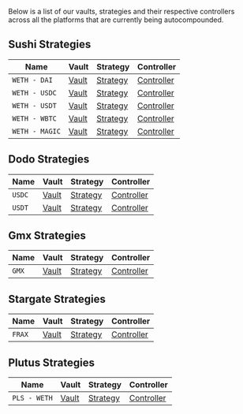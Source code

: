 Below is a list of our vaults, strategies and their respective controllers across all the platforms that are currently being autocompounded.

## Sushi Strategies

| Name | Vault | Strategy | Controller |
| ------- | ------- | ------- | ------- |
| `WETH - DAI` | [Vault](https://arbiscan.io/address/0xF73e52e7185dDE30eC58336bc186f392354bF784#code) | [Strategy](https://arbiscan.io/address/0xebe26D802a7366a90CC65198E720Bb2B38e6aa00#code) | [Controller](https://arbiscan.io/address/0xd7bc9a6ee68e125169e96024ef983fee76520569#code) |
| `WETH - USDC` | [Vault](https://arbiscan.io/address/0x8C55e9D918B2315Eb3192C2bAFf07C2e9cf55E01#code) | [Strategy](https://arbiscan.io/address/0x29Dbbb1C7dC2eEBC95Fd5a31F6aDe652d0acEa91#code) | [Controller](https://arbiscan.io/address/0xd7bc9a6ee68e125169e96024ef983fee76520569#code) |
| `WETH - USDT` | [Vault](https://arbiscan.io/address/0xa7bff08cADebFc239Aa6A127064Af4a05EA61Fcb#code) | [Strategy](https://arbiscan.io/address/0x4645056EfeDdC63573d80CE64D5e524D27D87650#code) | [Controller](https://arbiscan.io/address/0xd7bc9a6ee68e125169e96024ef983fee76520569#code) |
| `WETH - WBTC` | [Vault](https://arbiscan.io/address/0x3043e7675c956EAfcDF006458b296F1fe8B0CA7C#code) | [Strategy](https://arbiscan.io/address/0x64c3B8F7e55b42Ae4a2EEe7AF9cD9fb1779eB47b#code) | [Controller](https://arbiscan.io/address/0xd7bc9a6ee68e125169e96024ef983fee76520569#code) |
| `WETH - MAGIC` | [Vault](https://arbiscan.io/address/0x1455497ECf9f37619259d801c918C6b7D33ca933#code) | [Strategy](https://arbiscan.io/address/0x7E9dD154F5b6aec96d9d24b7B461A6645a94f971#code) | [Controller](https://arbiscan.io/address/0xd7bc9a6ee68e125169e96024ef983fee76520569#code) |


## Dodo Strategies

| Name | Vault | Strategy | Controller |
| ------- | ------- | ------- | ------- |  
| `USDC` | [Vault](https://arbiscan.io/address/0x6c0415b9F728BE851FcB1c4d5443C168Fdf20092#code) | [Strategy](https://arbiscan.io/address/0x6bEa240A3824c035EC6CED2bf7724aae9a60F3d8#code) | [Controller](https://arbiscan.io/address/0xaC58Ff6C1f02779869beB4Db5dF9d25A6213ae95#code) |
| `USDT` | [Vault](https://arbiscan.io/address/0xd12e66dda43557d7ecea3852cf64d441212e07b1#code) | [Strategy](https://arbiscan.io/address/0x2682F72B5918396c59ec242822F9f40aE944453c#code) | [Controller](https://arbiscan.io/address/0xac58ff6c1f02779869beb4db5df9d25a6213ae95#code) |


## Gmx Strategies

| Name | Vault | Strategy | Controller |
| ------- | ------- | ------- | ------- |    
| `GMX` | [Vault](https://arbiscan.io/address/0xAE24d2C3bb42Dab0cC54478Bb7868f54b7a91DF9#code) | [Strategy](https://arbiscan.io/address/0x50871E2474DB8E65944c7BA1D899C7b4626F9A04#code) | [Controller](https://arbiscan.io/address/0x6322bf7c9ed6563dbe9f73bbe2085d6cd19371e7#code) |


## Stargate Strategies

| Name | Vault | Strategy | Controller |
| ------- | ------- | ------- | ------- |
| `FRAX` | [Vault](https://arbiscan.io/address/0xacd067ec75f5aa7f4ff778a8de0a1252a1852543#code) | [Strategy](https://arbiscan.io/address/0x56BCf1f13be3415509DB13daB9883a755743712C#code) | [Controller](https://arbiscan.io/address/0x8b82e63d4494be23a479201adb75f7e43247e859#code) |


## Plutus Strategies
| Name | Vault | Strategy | Controller |
| ------- | ------- | ------- | ------- |
| `PLS - WETH` | [Vault](https://arbiscan.io/address/0x0F6aB743b9E4c42B4b5d392074f174AEc3848704#code) | [Strategy](https://arbiscan.io/address/0x84980DfBd06e0A9598Cad9c72393e5FdA7CaFA90#code) | [Controller](https://arbiscan.io/address/0xd80cbc596607ffa9c60abce4bd2e333427ad89f4#code) |


